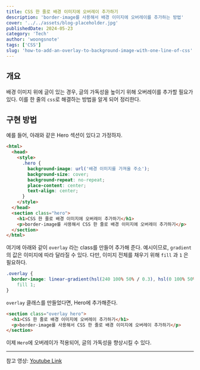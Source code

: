 ```yaml
---
title: CSS 한 줄로 배경 이미지에 오버레이 추가하기
description: 'border-image를 사용해서 배경 이미지에 오버레이를 추가하는 방법'
cover: '../../assets/blog-placeholder.jpg'
publishedDate: 2024-05-23
category: 'Tech'
author: 'woongsnote'
tags: ['CSS']
slug: 'how-to-add-an-overlay-to-background-image-with-one-line-of-css'
---
```


## 개요

배경 이미지 위에 글이 있는 경우, 글의 가독성을 높이기 위해 오버레이를 추가할 필요가 있다. 이를 한 줄의 `css`로 해결하는 방법을 알게 되어 정리한다.

## 구현 방법

예를 들어, 아래와 같은 Hero 섹션이 있다고 가정하자.

```html title="Hero 예시"
<html>
  <head>
    <style>
      .hero {
        background-image: url('배경 이미지를 가져올 주소');
        background-size: cover;
        background-repeat: no-repeat;
        place-content: center;
        text-align: center;
      }
    </style>
  </head>
  <section class="hero">
    <h1>CSS 한 줄로 배경 이미지에 오버레이 추가하기</h1>
    <p>border-image를 사용해서 CSS 한 줄로 배경 이미지에 오버레이 추가하기</p>
  </section>
</html>
```

여기에 아래와 같이 `overlay` 라는 class를 만들어 추가해 준다. 예시이므로, `gradient` 의 값은 이미지에 따라 달라질 수 있다. 다만, 이미지 전체를 채우기 위해 `fill` 과 `1` 은 필요하다.

```css title="overlay 클래스"
.overlay {
  border-image: linear-gradient(hsl(240 100% 50% / 0.3), hsl(0 100% 50% / 0.3))
    fill 1;
}
```

`overlay` 클래스를 만들었다면, Hero에 추가해준다.

```html title="Hero에 overlay 추가"
<section class="overlay hero">
  <h1>CSS 한 줄로 배경 이미지에 오버레이 추가하기</h1>
  <p>border-image를 사용해서 CSS 한 줄로 배경 이미지에 오버레이 추가하기</p>
</section>
```

이제 `Hero`에 오버레이가 적용되어, 글의 가독성을 향상시킬 수 있다.

---

참고 영상: <a href="https://youtu.be/NwnZU6mWJkk?si=zuemUlYnWQMBme1t" target="_blank">Youtube Link</a>
